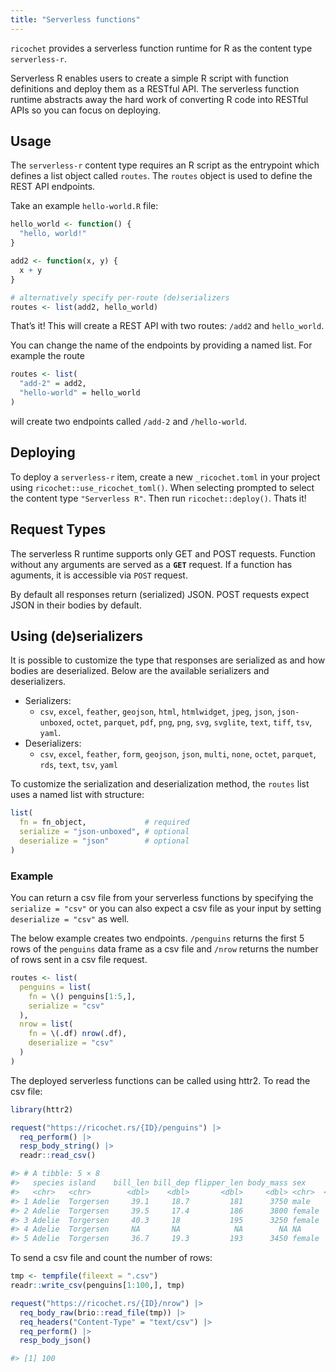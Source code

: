 ```yaml
---
title: "Serverless functions"
---
```


`ricochet` provides a serverless function runtime for R as the content type `serverless-r`.

Serverless R enables users to create a simple R script with function definitions and deploy them as a RESTful API. The serverless function runtime abstracts away the hard work of converting R code into RESTful APIs so you can focus on deploying.

## Usage

The `serverless-r` content type requires an R script as the entrypoint which defines a list object called `routes`. The `routes` object is used to define the REST API endpoints.

Take an example `hello-world.R` file:

```r
hello_world <- function() {
  "hello, world!"
}

add2 <- function(x, y) {
  x + y
}

# alternatively specify per-route (de)serializers
routes <- list(add2, hello_world)
```

That's it! This will create a REST API with two routes: `/add2` and `hello_world`.

You can change the name of the endpoints by providing a named list. For example the route

```r
routes <- list(
  "add-2" = add2,
  "hello-world" = hello_world
)
```

will create two endpoints called `/add-2` and `/hello-world`.

## Deploying

To deploy a `serverless-r` item, create a new `_ricochet.toml` in your project using `ricochet::use_ricochet_toml()`. When selecting prompted to select the content type `"Serverless R"`. Then run `ricochet::deploy()`. Thats it!


## Request Types

The serverless R runtime supports only GET and POST requests. Function without any arguments are served as a **`GET`** request. If a function has aguments, it is accessible via `POST` request.

By default all responses return (serialized) JSON. POST requests expect JSON in their bodies by default.

## Using (de)serializers

It is possible to customize the type that responses are serialized as and how bodies are deserialized. Below are the available serializers and deserializers.

- Serializers:
  - `csv`, `excel`, `feather`, `geojson`, `html`, `htmlwidget`, `jpeg`, `json`, `json-unboxed`, `octet`, `parquet`, `pdf`, `png`, `png`, `svg`, `svglite`, `text`, `tiff`, `tsv`, `yaml`.
- Deserializers:
  - `csv`, `excel`, `feather`, `form`, `geojson`, `json`, `multi`, `none`, `octet`, `parquet`, `rds`, `text`, `tsv`, `yaml`

To customize the serialization and deserialization method, the `routes` list uses a named list with structure:

```r
list(
  fn = fn_object,             # required
  serialize = "json-unboxed", # optional
  deserialize = "json"        # optional
)
```

### Example

You can return a csv file from your serverless functions by specifying the `serialize = "csv"` or you can also expect a csv file as your input by setting `deserialize = "csv"` as well.

The below example creates two endpoints. `/penguins` returns the first 5 rows of the `penguins` data frame as a csv file and `/nrow` returns the number of rows sent in a csv file request.

```r
routes <- list(
  penguins = list(
    fn = \() penguins[1:5,],
    serialize = "csv"
  ),
  nrow = list(
    fn = \(.df) nrow(.df),
    deserialize = "csv"
  )
)
```

The deployed serverless functions can be called using httr2. To read the csv file:

```r
library(httr2)

request("https://ricochet.rs/{ID}/penguins") |>
  req_perform() |>
  resp_body_string() |>
  readr::read_csv()
```
```r
#> # A tibble: 5 × 8
#>   species island    bill_len bill_dep flipper_len body_mass sex     year
#>   <chr>   <chr>        <dbl>    <dbl>       <dbl>     <dbl> <chr>  <dbl>
#> 1 Adelie  Torgersen     39.1     18.7         181      3750 male    2007
#> 2 Adelie  Torgersen     39.5     17.4         186      3800 female  2007
#> 3 Adelie  Torgersen     40.3     18           195      3250 female  2007
#> 4 Adelie  Torgersen     NA       NA            NA        NA NA      2007
#> 5 Adelie  Torgersen     36.7     19.3         193      3450 female  2007
```

To send a csv file and count the number of rows:

```r
tmp <- tempfile(fileext = ".csv")
readr::write_csv(penguins[1:100,], tmp)

request("https://ricochet.rs/{ID}/nrow") |>
  req_body_raw(brio::read_file(tmp)) |>
  req_headers("Content-Type" = "text/csv") |>
  req_perform() |>
  resp_body_json()
```
```r
#> [1] 100
```
